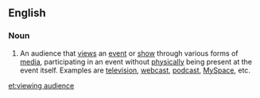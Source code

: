 ==English==

===Noun===
{{en-noun|head=[[viewing]] [[audience]]}}

# {{lb|en|media|entertainment}} An audience that [[views]] an [[event]] or [[show]] through various forms of [[media]], participating in an event without [[physically]] being present at the event itself. Examples are [[television]], [[webcast]], [[podcast]], [[MySpace]], etc.

[[et:viewing audience]]